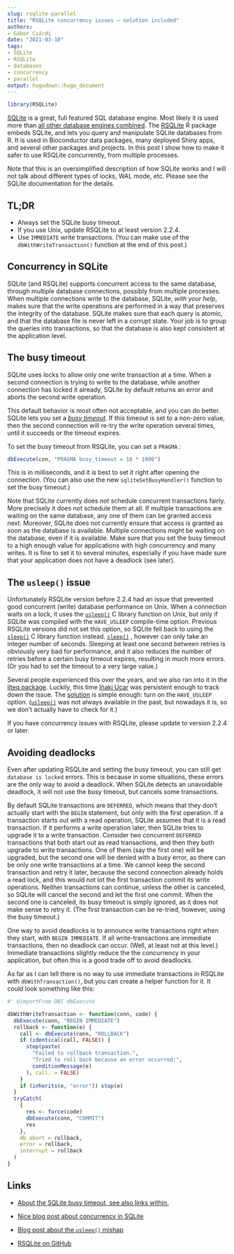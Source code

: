```yaml
---
slug: rsqlite-parallel
title: "RSQLite concurrency issues — solution included"
authors: 
- Gábor Csárdi
date: "2021-03-10" 
tags: 
- SQLite
- RSQLite
- databases
- concurrency
- parallel
output: hugodown::hugo_document
---
```


```r
library(RSQLite)
```

[SQLite](https://www.sqlite.org/index.html) is a great, full featured SQL database engine.
Most likely it is used more than [all other database engines combined](https://www.sqlite.org/mostdeployed.html).
The [RSQLite](https://rsqlite.r-dbi.org/) R package embeds SQLite, and lets you query and manipulate SQLite databases from R.
It is used in Bioconductor data packages, many deployed Shiny apps, and several other packages and projects.
In this post I show how to make it safer to use RSQLite concurrently, from multiple processes.

Note that this is an oversimplified description of how SQLite works and I will not talk about different types of locks, WAL mode, etc.
Please see the SQLite documentation for the details.

## TL;DR

-   Always set the SQLite busy timeout.
-   If you use Unix, update RSQLite to at least version 2.2.4.
-   Use `IMMEDIATE` write transactions. (You can make use of the `dbWithWriteTransaction()` function at the end of this post.)

## Concurrency in SQLite

SQLite (and RSQLite) supports concurrent access to the same database, through multiple database connections, possibly from multiple processes.
When multiple connections write to the database, SQLite, *with your help*, makes sure that the write operations are performed in a way that preserves the integrity of the database.
SQLite makes sure that each query is atomic, and that the database file is never left in a corrupt state.
Your job is to group the queries into transactions, so that the database is also kept consistent at the application level.

## The busy timeout

SQLite uses locks to allow only one write transaction at a time.
When a second connection is trying to write to the database, while another connection has locked it already, SQLite by default returns an error and aborts the second write operation.

This default behavior is most often not acceptable, and you can do better.
SQLite lets you set a [*busy timeout*](https://www.sqlite.org/pragma.html#pragma_busy_timeout)*.* If this timeout is set to a non-zero value, then the second connection will re-try the write operation several times, until it succeeds or the timeout expires.

To set the busy timeout from RSQLite, you can set a `PRAGMA` :

``` r
dbExecute(con, "PRAGMA busy_timeout = 10 * 1000")
```

This is in milliseconds, and it is best to set it right after opening the connection.
(You can also use the new `sqliteSetBusyHandler()` function to set the busy timeout.)

Note that SQLite currently does *not* schedule concurrent transactions fairly.
More precisely it does not schedule them at all.
If multiple transactions are waiting on the same database, any one of them can be granted access next.
Moreover, SQLite does not currently ensure that access is granted as soon as the database is available.
Multiple connections might be waiting on the database, even if it is available.
Make sure that you set the busy timeout to a high enough value for applications with high concurrency and many writes.
It is fine to set it to several minutes, especially if you have made sure that your application does not have a deadlock (see later).

## The `usleep()` issue

Unfortunately RSQLite version before 2.2.4 had an issue that prevented good concurrent (write) database performance on Unix.
When a connection waits on a lock, it uses the [`usleep()`](https://man7.org/linux/man-pages/man3/usleep.3.html) C library function on Unix, but only if SQLite was compiled with the `HAVE_USLEEP` compile-time option.
Previous RSQLite versions did not set this option, so SQLite fell back to using the [`sleep()`](https://man7.org/linux/man-pages/man3/sleep.3.html) C library function instead.
[`sleep()`](https://man7.org/linux/man-pages/man3/sleep.3.html) , however can only take an integer number of seconds.
Sleeping at least one second between retries is obviously very bad for performance, and it also reduces the number of retries before a certain busy timeout expires, resulting in much more errors.
(Or you had to set the timeout to a very large value.)

Several people experienced this over the years, and we also ran into it in the [liteq package](https://github.com/r-lib/liteq/issues/28).
Luckily, this time [Iñaki Ucar](https://github.com/Enchufa2) was persistent enough to track down the issue.
The [solution](https://github.com/r-dbi/RSQLite/pull/345) is simple enough: turn on the `HAVE_USLEEP` option.
([`usleep()`](https://man7.org/linux/man-pages/man3/usleep.3.html) was not always available in the past, but nowadays it is, so we don't actually have to check for it.)

If you have concurrency issues with RSQLite, please update to version 2.2.4 or later.

## Avoiding deadlocks

Even after updating RSQLite and setting the busy timeout, you can still get `database is locked` errors.
This is because in some situations, these errors are the only way to avoid a deadlock.
When SQLite detects an unavoidable deadlock, it will not use the busy timeout, but cancels some transactions.

By default SQLite transactions are `DEFERRED`, which means that they don't actually start with the `BEGIN` statement, but only with the first operation.
If a transaction starts out with a read operation, SQLite assumes that it is a read transaction.
If it performs a write operation later, then SQLite tries to upgrade it to a write transaction.
Consider two concurrent `DEFERRED` transactions that both start out as read transactions, and then they both upgrade to write transactions.
One of them (say the first one) will be upgraded, but the second one will be denied with a busy error, as there can be only one write transactions at a time.
We cannot keep the second transaction and retry it later, because the second connection already holds a read lock, and this would not lot the first transaction commit its write operations.
Neither transactions can continue, unless the other is canceled, so SQLite will cancel the second and let the first one commit.
When the second one is canceled, its busy timeout is simply ignored, as it does not make sense to retry it.
(The first transaction can be re-tried, however, using the busy timeout.)

One way to avoid deadlocks is to announce write transactions right when they start, with `BEGIN IMMEDIATE`. If all write-transactions are immediate transactions, then no deadlock can occur.
(Well, at least not at this level.) Immediate transactions slightly reduce the the concurrency in your application, but often this is a good trade off to avoid deadlocks.

As far as I can tell there is no way to use immediate transactions in RSQLite with `dbWithTransaction()`, but you can create a helper function for it.
It could look something like this:

``` r
#' @importFrom DBI dbExecute

dbWithWriteTransaction <- function(conn, code) {
  dbExecute(conn, "BEGIN IMMEDIATE")
  rollback <- function(e) {
    call <- dbExecute(conn, "ROLLBACK")
    if (identical(call, FALSE)) {
      stop(paste(
        "Failed to rollback transaction.",
        "Tried to roll back because an error occurred:",
        conditionMessage(e)
      ), call. = FALSE)
    }
    if (inherits(e, "error")) stop(e)
  }
  tryCatch(
    {
      res <- force(code)
      dbExecute(conn, "COMMIT")
      res
    },
    db_abort = rollback,
    error = rollback,
    interrupt = rollback
  )
}
```

## Links

-   [About the SQLite busy timeout, see also links within.](https://www.sqlite.org/c3ref/busy_timeout.html)

-   [Nice blog post about concurrency in SQLite](https://activesphere.com/blog/2018/12/24/understanding-sqlite-busy)

-   [Blog post about the `usleep()` mishap](https://beets.io/blog/sqlite-nightmare.html)

-   [RSQLite on GitHub](https://github.com/r-dbi/RSQLite)
